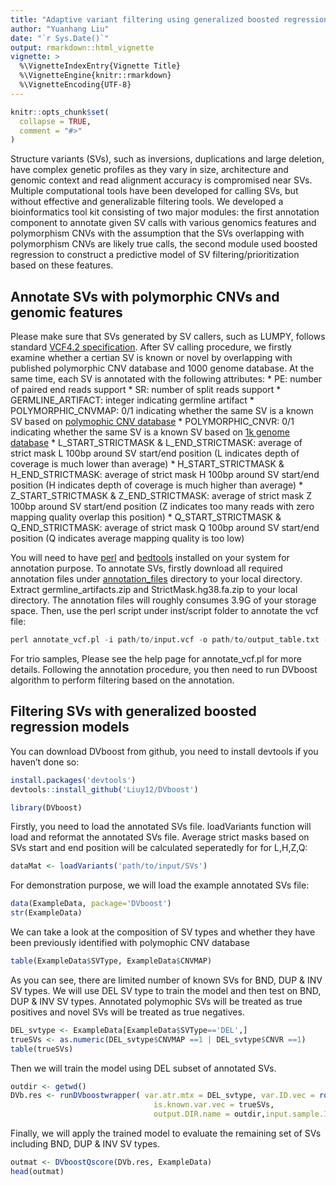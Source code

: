 ```yaml
---
title: "Adaptive variant filtering using generalized boosted regression models"
author: "Yuanhang Liu"
date: "`r Sys.Date()`"
output: rmarkdown::html_vignette
vignette: >
  %\VignetteIndexEntry{Vignette Title}
  %\VignetteEngine{knitr::rmarkdown}
  %\VignetteEncoding{UTF-8}
---
```


```r
knitr::opts_chunk$set(
  collapse = TRUE,
  comment = "#>"
)
```


Structure variants (SVs), such as inversions, duplications and large deletion, have complex genetic profiles as they vary in size, architecture and genomic context and read alignment accuracy is compromised near SVs.  Multiple computational tools have been developed for calling SVs, but without effective and generalizable filtering tools. We developed a bioinformatics tool kit consisting of two major modules: the first annotation component to annotate given SV calls with various genomics features and polymorphism CNVs with the assumption that the SVs overlapping with polymorphism CNVs are likely true calls, the second module used boosted regression to construct a predictive model of SV filtering/prioritization based on these features.

## Annotate SVs with polymorphic CNVs and genomic features
Please make sure that SVs generated by SV callers, such as LUMPY, follows standard [VCF4.2 specification](https://samtools.github.io/hts-specs/VCFv4.2.pdf). After SV calling procedure, we firstly examine whether a certian SV is known or novel by overlapping with published polymorphic CNV database and 1000 genome database. At the same time, each SV is  annotated with the following attributes:
* PE: number of paired end reads support
* SR: number of split reads support
* GERMLINE_ARTIFACT: integer indicating germline artifact
* POLYMORPHIC_CNVMAP: 0/1 indicating whether the same SV is a known SV based on [polymophic CNV database](https://www.nature.com/articles/nrg3871)
* POLYMORPHIC_CNVR: 0/1 indicating whether the same SV is a known SV based on [1k genome database](https://www.nature.com/articles/nature15393)
* L_START_STRICTMASK & L_END_STRICTMASK: average of strict mask L 100bp around SV start/end position (L indicates depth of coverage is much lower than average)
* H_START_STRICTMASK & H_END_STRICTMASK: average of strict mask H 100bp around SV start/end position (H indicates depth of coverage is much higher than average)
* Z_START_STRICTMASK & Z_END_STRICTMASK: average of strict mask Z 100bp around SV start/end position (Z indicates too many reads with zero mapping quality overlap this position)
* Q_START_STRICTMASK & Q_END_STRICTMASK: average of strict mask Q 100bp around SV start/end position (Q indicates average mapping quality is too low)

You will need to have [perl](https://www.perl.org/get.html) and [bedtools](https://bedtools.readthedocs.io/en/latest/content/installation.html) installed on your system for annotation purpose. To annotate SVs, firstly download all required annotation files under [annotation_files](https://github.com/Liuy12/DVboost_files/) directory to your local directory. Extract germline_artifacts.zip and StrictMask.hg38.fa.zip to your local directory. The annotation files will roughly consumes 3.9G of your storage space. Then, use the perl script under inst/script folder to annotate the vcf file:

```r
perl annotate_vcf.pl -i path/to/input.vcf -o path/to/output_table.txt -g path/to/germline_artifacts.txt -c path/to/CNVMAP.bed -v path/to/CNVR.bed -d path/to/segmental_dups.bed -f path/to/Homo_sapiens.refFlat -m path/to/strictmask.fa -e path/to/bedtools
```

For trio samples, Please see the help page for annotate_vcf.pl for more details. Following the annotation procedure, you then need to run DVboost algorithm to perform filtering based on the annotation.

## Filtering SVs with generalized boosted regression models
You can download DVboost from github, you need to install devtools if you haven't done so:
```r
install.packages('devtools')
devtools::install_github('Liuy12/DVboost')
```
```r
library(DVboost)
```



Firstly, you need to load the annotated SVs file. loadVariants function will load and reformat the annotated SVs file. Average strict masks based on SVs start and end position will be calculated seperatedly for for L,H,Z,Q:
```r
dataMat <- loadVariants('path/to/input/SVs')
```

For demonstration purpose, we will load the example annotated SVs file:
```r
data(ExampleData, package='DVboost')
str(ExampleData)
```

We can take a look at the composition of SV types and whether they have been previously identified with polymophic CNV database
```r
table(ExampleData$SVType, ExampleData$CNVMAP)
```

As you can see, there are limited number of known SVs for BND, DUP & INV SV types. We will use DEL SV type to train the model and then test on BND, DUP & INV SV types. Annotated polymophic SVs will be treated as true positives and novel SVs will be treated as true negatives. 
```r
DEL_svtype <- ExampleData[ExampleData$SVType=='DEL',]
trueSVs <- as.numeric(DEL_svtype$CNVMAP ==1 | DEL_svtype$CNVR ==1)
table(trueSVs)
```

Then we will train the model using DEL subset of annotated SVs.
```r
outdir <- getwd()
DVb.res <- runDVboostwrapper( var.atr.mtx = DEL_svtype, var.ID.vec = rownames(DEL_svtype),
                                is.known.var.vec = trueSVs,
                                output.DIR.name = outdir,input.sample.ID='NA12878', bySVlength=F)
```

Finally, we will apply the trained model to evaluate the remaining set of SVs including BND, DUP & INV SV types.
```r
outmat <- DVboostQscore(DVb.res, ExampleData)
head(outmat)
```
